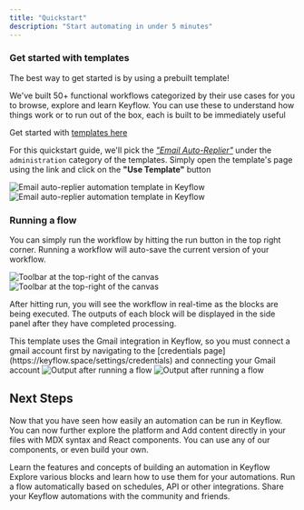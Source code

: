```yaml
---
title: "Quickstart"
description: "Start automating in under 5 minutes"
---
```


### Get started with templates

The best way to get started is by using a prebuilt template!

We've built 50+ functional workflows categorized by their use cases for you to browse, explore and learn Keyflow. You can use these to understand how things work or to run out of the box, each is built to be immediately useful

Get started with [templates here](https://www.keyflow.space/templates)

For this quickstart guide, we'll pick the <i>["Email Auto-Replier"](https://www.keyflow.space/templates/administration/email-auto-replier)</i> under the `administration` category of the templates. Simply open the template's page using the link and click on the <b>"Use Template"</b> button

<Frame>
  <img
    className="block dark:hidden"
    src="/images/quickstart/email-auto-replier-light.png"
    alt="Email auto-replier automation template in Keyflow"
  />
  <img
    className="hidden dark:block"
    src="/images/quickstart/email-auto-replier-dark.png"
    alt="Email auto-replier automation template in Keyflow"
  />
</Frame>

### Running a flow

You can simply run the workflow by hitting the run button in the top right corner. Running a workflow will auto-save the current version of your workflow.

<Frame>
  <img
    className="block dark:hidden"
    src="/images/quickstart/toolbar-light.png"
    alt="Toolbar at the top-right of the canvas"
  />
  <img
    className="hidden dark:block"
    src="/images/quickstart/toolbar-dark.png"
    alt="Toolbar at the top-right of the canvas"
  />
</Frame>

After hitting run, you will see the workflow in real-time as the blocks are being executed. The outputs of each block will be displayed in the side panel after they have completed processing.

<Note>
  This template uses the Gmail integration in Keyflow, so you must connect a
  gmail account first by navigating to the [credentials
  page](https://keyflow.space/settings/credentials) and connecting your Gmail
  account
</Note>

<Frame>
  <img
    className="block dark:hidden"
    src="/images/quickstart/flow-run-output-light.png"
    alt="Output after running a flow"
  />
  <img
    className="hidden dark:block"
    src="/images/quickstart/flow-run-output-dark.png"
    alt="Output after running a flow"
  />
</Frame>

## Next Steps

Now that you have seen how easily an automation can be run in Keyflow. You can now further explore the platform and Add content directly in your files with MDX syntax and React components. You can use any of our components, or even build your own.

<CardGroup>

<Card title="Core Concepts" icon="chart-mixed" href="/core-concepts">
  Learn the features and concepts of building an automation in Keyflow
</Card>

<Card title="Blocks" icon="browser" href="/blocks">
  Explore various blocks and learn how to use them for your automations.
</Card>

<Card title="Trigger Automations" icon="square-code" href="/triggers">
  Run a flow automatically based on schedules, API or other integrations.
</Card>

<Card title="Share Automations" icon="paintbrush" href="/share-automations">
  Share your Keyflow automations with the community and friends.
</Card>

</CardGroup>
